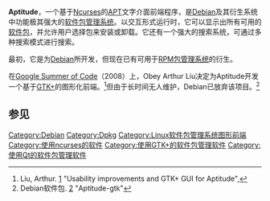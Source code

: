 {{NoteTA|G1=IT|G2=FL}}
{{Infobox software
| name = <code>aptitude</code>
| logo =
| screenshot = Aptitude.png
| screenshto size = 250px
| caption = Aptitude的界面截图
| collapsible =
| author =
| developer = Daniel Burrows, Daniel Hartwig
| released =
| latest release version = {{LSR/wikidata}}
| latest release date = 
| frequently updated = no
| programming language = [[C++|C++]]
| operating system = GNU/[[Linux|Linux]], [[iOS|iOS]]
| platform = [[Debian|Debian]]及其衍生系统
| size =
| language =
| status =
| genre = [[软件包管理系统|软件包管理系统]]
| license = [[GNU通用公共许可证|GNU通用公共许可证]]
| website = {{URL|aptitude.alioth.debian.org/}}
}}
'''Aptitude'''，一个基于[[Ncurses|Ncurses]]的[[APT|APT]]文字介面前端程序，是[[Debian|Debian]]及其衍生系统中功能极其强大的[[软件包管理系统|软件包管理系统]]。以交互形式运行时，它可以显示出所有可用的[[软件包|软件包]]，并允许用户选择包来安装或卸载。它还有一个强大的搜索系统，可通过多种搜索模式进行搜索。

最初，它是为[[Debian|Debian]]所开发，但现在已有可用于[[RPM套件管理員|RPM包管理系统]]的衍生。

在[[Google_Summer_of_Code|Google Summer of Code]]（2008）上，Obey Arthur Liu决定为Aptitude开发一个基于[[GTK+|GTK+]]的图形化前端。<ref>Liu, Arthur. [http://www.milliways.fr/wp-content/uploads/2009/02/debian-final.txt] {{Wayback|url=http://www.milliways.fr/wp-content/uploads/2009/02/debian-final.txt |date=20090215053244 }}"Usability improvements and GTK+ GUI for Aptitude",</ref>但由于长时间无人维护，Debian已放弃该项目。<ref>Debian软件包. [http://packages.debian.org/search?keywords=aptitude-gtk] {{Wayback|url=http://packages.debian.org/search?keywords=aptitude-gtk |date=20140104033435 }} "Aptitude-gtk"</ref>

==参见==
<references/>

{{Debian}}
{{Ubuntu}}
{{软件包管理系统}}

[[Category:Debian|Category:Debian]]
[[Category:Dpkg|Category:Dpkg]]
[[Category:Linux软件包管理系统图形前端|Category:Linux软件包管理系统图形前端]]
[[Category:使用ncurses的软件|Category:使用ncurses的软件]]
[[Category:使用GTK+的软件包管理软件|Category:使用GTK+的软件包管理软件]]
[[Category:使用Qt的软件包管理软件|Category:使用Qt的软件包管理软件]]